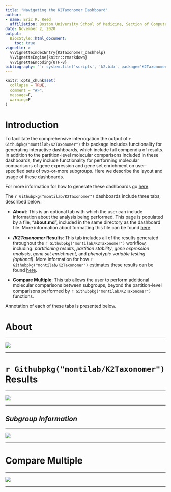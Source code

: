 ```yaml
---
title: "Navigating the K2Taxonomer Dashboard"
author:
- name: Eric R. Reed
  affiliation: Boston University School of Medicine, Section of Computational Biomedicine, 72 E Concord St, Boston, MA 02118
date: November 2, 2020
output: 
  BiocStyle::html_document:
    toc: true
vignette: >
  %\VignetteIndexEntry{K2Taxonomer_dashhelp}
  %\VignetteEngine{knitr::rmarkdown}
  %\VignetteEncoding{UTF-8}
bibliography: "`r system.file('scripts', 'k2.bib', package='K2Taxonomer')`"
---
```


<style>
    body .main-container {
        max-width: 2000px;
    }
</style>

```r
knitr::opts_chunk$set(
  collapse = TRUE,
  comment = "#>",
  message=F, 
  warning=F
)
```

# Introduction

To facilitate the comprehensive interrogation the output of `r Githubpkg("montilab/K2Taxonomer")` this package includes functionality for generating interactive dashboards, which include full compendia of results. In addition to the partition-level molecular comparisons included in these dashboards, they include functionality for performing molecular comparisons of gene expression and gene set enrichment on user-specified sets of two-or-more subgroups. Here we describe the layout and usage of these dashboards.

For more information for how to generate these dashboards go [here](https://montilab.github.io/K2Taxonomer/articles/K2Taxonomer_dashboard.html).


The `r Githubpkg("montilab/K2Taxonomer")` dashboards include three tabs, described below:

- __**About**__: This is an optional tab with which the user can include information about the analysis being performed. This page is populated by a file, "**about.md**", included in the same directory as the dashboard file. More information about formatting this file can be found [here](https://montilab.github.io/K2Taxonomer/articles/K2Taxonomer_dashboard.html#the-about-md-file).

- __***/K2Taxonomer* Results**__: This tab includes all of the results generated throughout the `r Githubpkg("montilab/K2Taxonomer")` workflow, including: *partitioning results*, *partition stability*, *gene expression analysis*, *gene set enrichment*, and *phenotypic variable testing (optional)*. More information for how `r Githubpkg("montilab/K2Taxonomer")` estimates these results can be found [here](https://montilab.github.io/K2Taxonomer/articles/K2Taxonomer_dashboard.html#the-about-md-file).

- __**Compare Multiple**__: This tab allows the user to perform additional molecular comparisons between subgroups, beyond the partition-level comparisons performed by `r Githubpkg("montilab/K2Taxonomer")` functions.

Annotation of each of these tabs is presented below.

# __**About**__

***

![](page1.png)

***

# __**`r Githubpkg("montilab/K2Taxonomer")` Results**__

***

![](page2.png)

***

## __*Subgroup Information*__

***

![](page3.png)

***

# __**Compare Multiple** __

***

![](page4.png)

***
